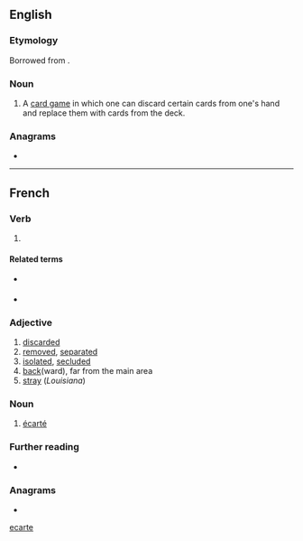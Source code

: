 {{also|ecarte|écarte}}
==English==

===Etymology===
Borrowed from {{bor|en|fr|écarté|notext=1}}.

===Noun===
{{en-noun|-}}

# A [[card game]] in which one can discard certain cards from one's hand and replace them with cards from the deck.

===Anagrams===
* {{anagrams|en|& cetera|Cartee|cerate|create|creäte|tracee}}

[[Category:English terms spelled with É|ecarte]]

----

==French==

===Verb===
{{fr-past participle}}

# {{past participle of|écarter|lang=fr|nocat=1}}

====Related terms====
* {{l|fr|écart}} {{g|m}}
* {{l|fr|écarteur}} {{g|m}}

===Adjective===
{{fr-adj}}

# [[discarded]]
# [[removed]], [[separated]]
# [[isolated]], [[secluded]]
# [[back]](ward), far from the main area
# [[stray]] (''Louisiana'')

===Noun===
{{fr-noun|m}}

# {{lb|fr|cards}} [[#English|écarté]]

===Further reading===
* {{R:TLFi}}

===Anagrams===
* {{l|fr|tracée}}
